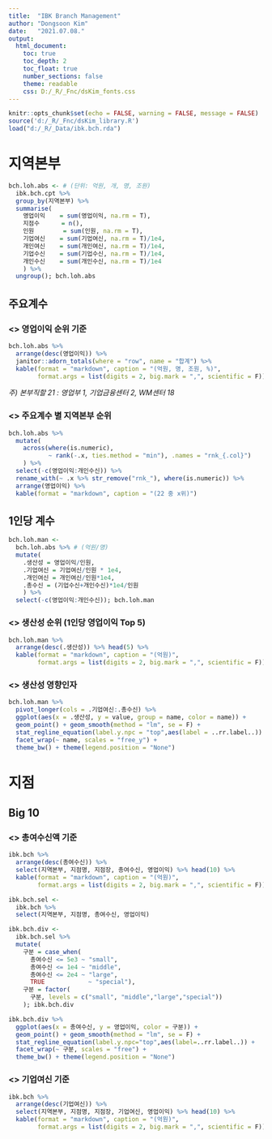 ```yaml
---
title:  "IBK Branch Management"
author: "Dongsoon Kim"
date:   "2021.07.08."
output:
  html_document:
    toc: true
    toc_depth: 2
    toc_float: true
    number_sections: false
    theme: readable
    css: D:/_R/_Fnc/dsKim_fonts.css
---
```


```r

knitr::opts_chunk$set(echo = FALSE, warning = FALSE, message = FALSE)
source('d:/_R/_Fnc/dsKim_library.R') 
load("d:/_R/_Data/ibk.bch.rda")

```

# 지역본부

```r

bch.loh.abs <- # (단위: 억원, 개, 명, 조원)
  ibk.bch.cpt %>% 
  group_by(지역본부) %>% 
  summarise(
    영업이익    = sum(영업이익, na.rm = T),
    지점수      = n(),
    인원        = sum(인원, na.rm = T),
    기업여신    = sum(기업여신, na.rm = T)/1e4,
    개인여신    = sum(개인여신, na.rm = T)/1e4,
    기업수신    = sum(기업수신, na.rm = T)/1e4,
    개인수신    = sum(개인수신, na.rm = T)/1e4
    ) %>% 
  ungroup(); bch.loh.abs

```

## 주요계수  

### <> 영업이익 순위 기준

```r

bch.loh.abs %>% 
  arrange(desc(영업이익)) %>% 
  janitor::adorn_totals(where = "row", name = "합계") %>% 
  kable(format = "markdown", caption = "(억원, 명, 조원, %)",
        format.args = list(digits = 2, big.mark = ",", scientific = F))

```

_주) 본부직할 21 : 영업부 1, 기업금융센터 2, WM센터 18_    

### <> 주요계수 별 지역본부 순위

```r

bch.loh.abs %>% 
  mutate(
    across(where(is.numeric), 
           ~ rank(-.x, ties.method = "min"), .names = "rnk_{.col}")
    ) %>% 
  select(-c(영업이익:개인수신)) %>% 
  rename_with(~ .x %>% str_remove("rnk_"), where(is.numeric)) %>% 
  arrange(영업이익) %>% 
  kable(format = "markdown", caption = "(22 중 x위)")

```

## 1인당 계수

```r

bch.loh.man <- 
  bch.loh.abs %>% # (억원/명)
  mutate(
    .생산성 = 영업이익/인원,
    .기업여신 = 기업여신/인원 * 1e4, 
    .개인여신 = 개인여신/인원*1e4,
    .총수신 = (기업수신+개인수신)*1e4/인원 
    ) %>% 
  select(-c(영업이익:개인수신)); bch.loh.man

```

### <> 생산성 순위 (1인당 영업이익 Top 5)

```r

bch.loh.man %>% 
  arrange(desc(.생산성)) %>% head(5) %>% 
  kable(format = "markdown", caption = "(억원)",
        format.args = list(digits = 2, big.mark = ",", scientific = F))

```

### <> 생산성 영향인자 

```r

bch.loh.man %>% 
  pivot_longer(cols = .기업여신:.총수신) %>% 
  ggplot(aes(x = .생산성, y = value, group = name, color = name)) + 
  geom_point() + geom_smooth(method = "lm", se = F) + 
  stat_regline_equation(label.y.npc = "top",aes(label = ..rr.label..)) +
  facet_wrap(~ name, scales = "free_y") + 
  theme_bw() + theme(legend.position = "None")

```


# 지점

## Big 10  

### <> 총여수신액 기준 

```r

ibk.bch %>% 
  arrange(desc(총여수신)) %>% 
  select(지역본부, 지점명, 지점장, 총여수신, 영업이익) %>% head(10) %>% 
  kable(format = "markdown", caption = "(억원)",
        format.args = list(digits = 2, big.mark = ",", scientific = F))

```

```r

ibk.bch.sel <- 
  ibk.bch %>%
  select(지역본부, 지점명, 총여수신, 영업이익)

ibk.bch.div <- 
  ibk.bch.sel %>% 
  mutate(
    구분 = case_when(
      총여수신 <= 5e3 ~ "small",
      총여수신 <= 1e4 ~ "middle",
      총여수신 <= 2e4 ~ "large",
      TRUE            ~ "special"),
    구분 = factor(
      구분, levels = c("small", "middle","large","special"))
    ); ibk.bch.div

```

```r

ibk.bch.div %>% 
  ggplot(aes(x = 총여수신, y = 영업이익, color = 구분)) + 
  geom_point() + geom_smooth(method = "lm", se = F) + 
  stat_regline_equation(label.y.npc="top",aes(label=..rr.label..)) + 
  facet_wrap(~ 구분, scales = "free") + 
  theme_bw() + theme(legend.position = "None")

```


### <> 기업여신 기준 

```r

ibk.bch %>% 
  arrange(desc(기업여신)) %>% 
  select(지역본부, 지점명, 지점장, 기업여신, 영업이익) %>% head(10) %>% 
  kable(format = "markdown", caption = "(억원)",
        format.args = list(digits = 2, big.mark = ",", scientific = F))

```








